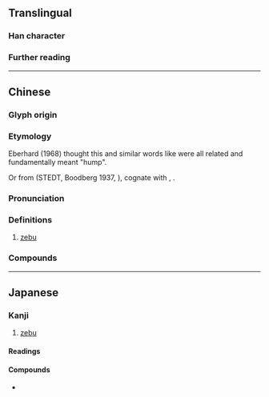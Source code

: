 {{character info}}
==Translingual==

===Han character===
{{Han char|rn=93|rad=牛|as=09|sn=13|four=44500|canj=GIHQ|ids=⿱封牛}}

===Further reading===
{{Han ref|kx=0702.270|dkj=20086|dj=1115.300|hdz=31815.050|uh=728E}}

----

==Chinese==
{{zh-forms|alt=㸼}}

===Glyph origin===
{{Han etym}}

===Etymology===
Eberhard (1968) thought this and similar words like {{och-l|封|mound, tumulus}} were all related and fundamentally meant "hump".

Or from {{inh|zh|sit-pro|*brawŋ||wild yak, buffalo}} (STEDT, Boodberg 1937, {{zh-ref|Schuessler, 2007}}), cognate with {{cog|bo|འབྲོང||wild yak}}, {{cog|my|ပြောင်||[[gaur]]}}.

===Pronunciation===
{{zh-pron
|m=fēng
|c=fung1
|mc=y
|oc=y
|cat=n
}}

===Definitions===
{{zh-hanzi}}

# [[zebu]]

===Compounds===
{{zh-der|犎牛}}

{{zh-cat|Bovines}}

----

==Japanese==

===Kanji===
{{ja-kanji|rs=牛09}}

# [[zebu]]

====Readings====
{{ja-readings
|goon=ふう
|kanon=ほう
}}

====Compounds====
* {{ja-r|犎%牛|ほう%ぎゅう|[[zebu]]}}